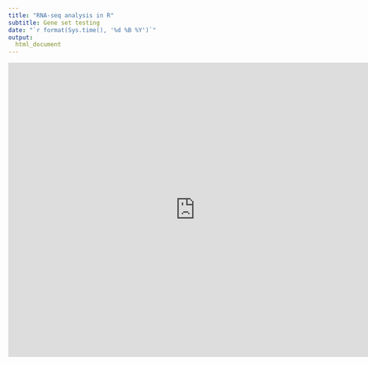 ```yaml
---
title: "RNA-seq analysis in R"
subtitle: Gene set testing
date: "`r format(Sys.time(), '%d %B %Y')`"
output: 
  html_document
---
```


<iframe 
    src="https://docs.google.com/gview?url=https://raw.githubusercontent.com/mblue9/RNAseq-R_testing/master/slides/Gene_set_testing.pdf&embedded=true" 
    scrolling="yes" 
    style="width:760px; height:600px;" 
    frameborder="0">
</iframe>
